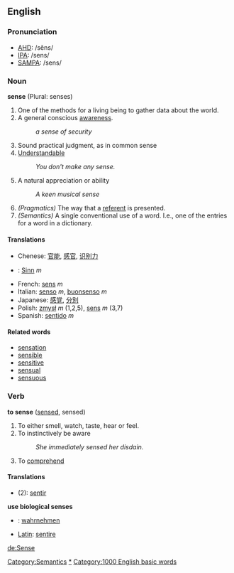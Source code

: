 ==English==
=== Pronunciation ===
*[[w:AHD|AHD]]: /sĕns/
*[[w:IPA|IPA]]: /sens/
*[[w:SAMPA|SAMPA]]: /sens/

=== Noun ===
'''sense''' (Plural: senses)
#One of the methods for a living being to gather data about the world.
#A general conscious [[awareness]].
#:''a sense of security'' 
#Sound practical judgment, as in common sense
#[[Understandable]]
#:''You don't make any sense.''
#A natural appreciation or ability
#:''A keen musical sense''
#''(Pragmatics)'' The way that a [[referent]] is presented.
#''(Semantics)'' A single conventional use of a word. I.e., one of the entries for a word in a dictionary.

====Translations====
*Chenese: [[官能]], [[感官]], [[识别力]]
*{{de}}: [[Sinn]] ''m''
*French: [[sens]] ''m''
*Italian: [[senso]] ''m'', [[buonsenso]] ''m''
*Japanese: [[感覚]], [[分別]]
*Polish: [[zmysł]] ''m'' (1,2,5), [[sens]] ''m'' (3,7)
*Spanish: [[sentido]] ''m''

====Related words====
*[[sensation]]
*[[sensible]]
*[[sensitive]]
*[[sensual]]
*[[sensuous]]
[[Category:Semantics]]

=== Verb ===
'''to sense''' ([[sensed]], sensed)
# To either smell, watch, taste, hear or feel.
# To instinctively be aware
#:''She immediately sensed her disdain.''
# To [[comprehend]]

====Translations====
*{{fr}} (2): [[:fr:sentir|sentir]]
'''use biological senses'''
*{{de}}: [[wahrnehmen]]
*[[Latin]]: [[sentire]]

[[Category:Senses|*]]
[[Category:1000 English basic words]]

[[de:Sense]]